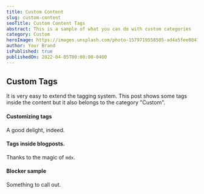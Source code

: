```yaml
---
title: Custom Content
slug: custom-content
seoTitle: Custom Content Tags
abstract: This is a sample of what you can do with custom categories
category: Custom
heroImage: https://images.unsplash.com/photo-1579719558505-ad4a5fee0847?ixlib=rb-1.2.1&ixid=MnwxMjA3fDB8MHxwaG90by1wYWdlfHx8fGVufDB8fHx8&auto=format&fit=crop&w=3348&q=80
author: Your Brand
isPublished: true
publishedOn: 2022-04-05T00:00:00-0400
---
```


## Custom Tags

It is very easy to extend the tagging system. This post shows some tags inside the content but it also belongs to the category "Custom".

#### <Tag title="Delight" /> Customizing tags

A good delight, indeed.

#### <Tag title="Custom" /> Tags inside blogposts.

Thanks to the magic of `mdx`.

#### <Tag title="Blocker" /> Blocker sample

Something to call out.
